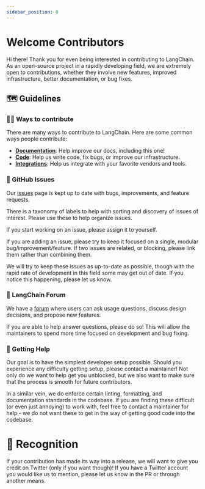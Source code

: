 ```yaml
---
sidebar_position: 0
---
```


# Welcome Contributors

Hi there! Thank you for even being interested in contributing to LangChain.
As an open-source project in a rapidly developing field, we are extremely open to contributions, whether they involve new features, improved infrastructure, better documentation, or bug fixes.

## 🗺️ Guidelines

### 👩‍💻 Ways to contribute

There are many ways to contribute to LangChain. Here are some common ways people contribute:

- [**Documentation**](/docs/contributing/documentation/style_guide): Help improve our docs, including this one!
- [**Code**](./code.mdx): Help us write code, fix bugs, or improve our infrastructure.
- [**Integrations**](./integrations.mdx): Help us integrate with your favorite vendors and tools.

### 🚩 GitHub Issues

Our [issues](https://github.com/langchain-ai/langchainjs/issues) page is kept up to date with bugs, improvements, and feature requests.

There is a taxonomy of labels to help with sorting and discovery of issues of interest. Please use these to help organize issues.

If you start working on an issue, please assign it to yourself.

If you are adding an issue, please try to keep it focused on a single, modular bug/improvement/feature.
If two issues are related, or blocking, please link them rather than combining them.

We will try to keep these issues as up-to-date as possible, though
with the rapid rate of development in this field some may get out of date.
If you notice this happening, please let us know.

### 💭 LangChain Forum

We have a [forum](https://forum.langchain.com/) where users can ask usage questions, discuss design decisions, and propose new features.

If you are able to help answer questions, please do so! This will allow the maintainers to spend more time focused on development and bug fixing.

### 🙋 Getting Help

Our goal is to have the simplest developer setup possible. Should you experience any difficulty getting setup, please
contact a maintainer! Not only do we want to help get you unblocked, but we also want to make sure that the process is
smooth for future contributors.

In a similar vein, we do enforce certain linting, formatting, and documentation standards in the codebase.
If you are finding these difficult (or even just annoying) to work with, feel free to contact a maintainer for help -
we do not want these to get in the way of getting good code into the codebase.

# 🌟 Recognition

If your contribution has made its way into a release, we will want to give you credit on Twitter (only if you want though)!
If you have a Twitter account you would like us to mention, please let us know in the PR or through another means.
